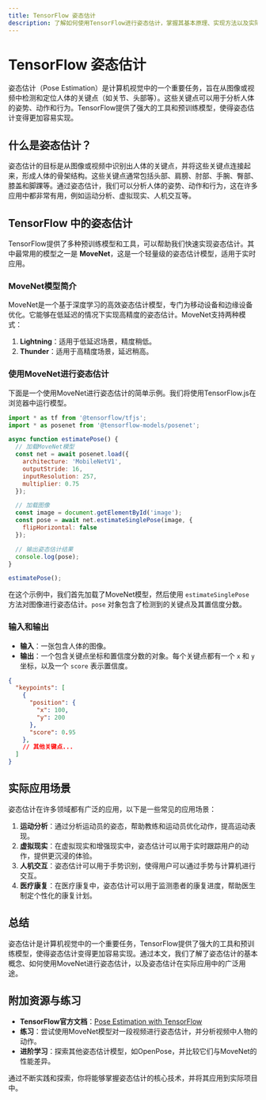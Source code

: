 ```yaml
---
title: TensorFlow 姿态估计
description: 了解如何使用TensorFlow进行姿态估计，掌握其基本原理、实现方法以及实际应用场景。
---
```


# TensorFlow 姿态估计

姿态估计（Pose Estimation）是计算机视觉中的一个重要任务，旨在从图像或视频中检测和定位人体的关键点（如关节、头部等）。这些关键点可以用于分析人体的姿势、动作和行为。TensorFlow提供了强大的工具和预训练模型，使得姿态估计变得更加容易实现。

## 什么是姿态估计？

姿态估计的目标是从图像或视频中识别出人体的关键点，并将这些关键点连接起来，形成人体的骨架结构。这些关键点通常包括头部、肩膀、肘部、手腕、臀部、膝盖和脚踝等。通过姿态估计，我们可以分析人体的姿势、动作和行为，这在许多应用中都非常有用，例如运动分析、虚拟现实、人机交互等。

## TensorFlow 中的姿态估计

TensorFlow提供了多种预训练模型和工具，可以帮助我们快速实现姿态估计。其中最常用的模型之一是 **MoveNet**，这是一个轻量级的姿态估计模型，适用于实时应用。

### MoveNet模型简介

MoveNet是一个基于深度学习的高效姿态估计模型，专门为移动设备和边缘设备优化。它能够在低延迟的情况下实现高精度的姿态估计。MoveNet支持两种模式：

1. **Lightning**：适用于低延迟场景，精度稍低。
2. **Thunder**：适用于高精度场景，延迟稍高。

### 使用MoveNet进行姿态估计

下面是一个使用MoveNet进行姿态估计的简单示例。我们将使用TensorFlow.js在浏览器中运行模型。

```javascript
import * as tf from '@tensorflow/tfjs';
import * as posenet from '@tensorflow-models/posenet';

async function estimatePose() {
  // 加载MoveNet模型
  const net = await posenet.load({
    architecture: 'MobileNetV1',
    outputStride: 16,
    inputResolution: 257,
    multiplier: 0.75
  });

  // 加载图像
  const image = document.getElementById('image');
  const pose = await net.estimateSinglePose(image, {
    flipHorizontal: false
  });

  // 输出姿态估计结果
  console.log(pose);
}

estimatePose();
```

在这个示例中，我们首先加载了MoveNet模型，然后使用 `estimateSinglePose` 方法对图像进行姿态估计。`pose` 对象包含了检测到的关键点及其置信度分数。

### 输入和输出

- **输入**：一张包含人体的图像。
- **输出**：一个包含关键点坐标和置信度分数的对象。每个关键点都有一个 `x` 和 `y` 坐标，以及一个 `score` 表示置信度。

```json
{
  "keypoints": [
    {
      "position": {
        "x": 100,
        "y": 200
      },
      "score": 0.95
    },
    // 其他关键点...
  ]
}
```

## 实际应用场景

姿态估计在许多领域都有广泛的应用，以下是一些常见的应用场景：

1. **运动分析**：通过分析运动员的姿态，帮助教练和运动员优化动作，提高运动表现。
2. **虚拟现实**：在虚拟现实和增强现实中，姿态估计可以用于实时跟踪用户的动作，提供更沉浸的体验。
3. **人机交互**：姿态估计可以用于手势识别，使得用户可以通过手势与计算机进行交互。
4. **医疗康复**：在医疗康复中，姿态估计可以用于监测患者的康复进度，帮助医生制定个性化的康复计划。

## 总结

姿态估计是计算机视觉中的一个重要任务，TensorFlow提供了强大的工具和预训练模型，使得姿态估计变得更加容易实现。通过本文，我们了解了姿态估计的基本概念、如何使用MoveNet进行姿态估计，以及姿态估计在实际应用中的广泛用途。

## 附加资源与练习

- **TensorFlow官方文档**：[Pose Estimation with TensorFlow](https://www.tensorflow.org/lite/models/pose_estimation/overview)
- **练习**：尝试使用MoveNet模型对一段视频进行姿态估计，并分析视频中人物的动作。
- **进阶学习**：探索其他姿态估计模型，如OpenPose，并比较它们与MoveNet的性能差异。

通过不断实践和探索，你将能够掌握姿态估计的核心技术，并将其应用到实际项目中。